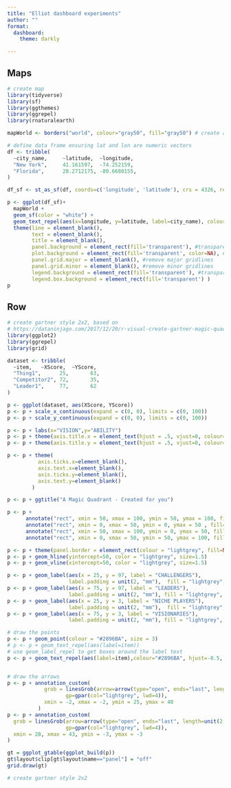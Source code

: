 ```yaml
--- 
title: "Elliot dashboard experiments"
author: ""
format:
  dashboard:
    theme: darkly

--- 
```


## Maps {height=40%}

```r
# create map
library(tidyverse)
library(sf)
library(ggthemes)
library(ggrepel)
library(rnaturalearth)

mapWorld <- borders("world", colour="gray50", fill="gray50") # create a layer of borders

# define data frame ensuring lat and lon are numeric vectors
df <- tribble(
  ~city_name,     ~latitude,  ~longitude,
  "New York",     41.161597,  -74.252159,
  "Florida",      28.2712175, -80.6680155,
)

df_sf <- st_as_sf(df, coords=c('longitude', 'latitude'), crs = 4326, remove = F)

p <- ggplot(df_sf)+
  mapWorld +
  geom_sf(color = "white") +
  geom_text_repel(aes(x=longitude, y=latitude, label=city_name), colour="white") +
  theme(line = element_blank(),
        text = element_blank(),
        title = element_blank(),
        panel.background = element_rect(fill='transparent'), #transparent panel bg
        plot.background = element_rect(fill='transparent', color=NA), #transparent plot bg
        panel.grid.major = element_blank(), #remove major gridlines
        panel.grid.minor = element_blank(), #remove minor gridlines
        legend.background = element_rect(fill='transparent'), #transparent legend bg
        legend.box.background = element_rect(fill='transparent') )
p
```

## Row {height=60%}


```r
# create gartner style 2x2, based on 
# https://dataninjago.com/2017/12/20/r-visual-create-gartner-magic-quadrant-like-chart-in-power-bi-using-ggplot2/
library(ggplot2)
library(ggrepel)
library(grid)

dataset <- tribble(
  ~item,   ~XScore,  ~YScore,
  "Thing1",      25,       63,
  "Competitor2", 72,       35,
  "Leader1",     77,       62
)

p <- ggplot(dataset, aes(XScore, YScore))
p <- p + scale_x_continuous(expand = c(0, 0), limits = c(0, 100)) 
p <- p + scale_y_continuous(expand = c(0, 0), limits = c(0, 100))

p <- p + labs(x="VISION",y="ABILITY")
p <- p + theme(axis.title.x = element_text(hjust = .5, vjust=0, colour="darkgrey",size=10,face="bold"))
p <- p + theme(axis.title.y = element_text(hjust = .5, vjust=0, colour="darkgrey",size=10,face="bold"))

p <- p + theme(
          axis.ticks.x=element_blank(), 
          axis.text.x=element_blank(),
          axis.ticks.y=element_blank(),
          axis.text.y=element_blank()
        )

p <- p + ggtitle("A Magic Quadrant - Created for you")

p <- p +
      annotate("rect", xmin = 50, xmax = 100, ymin = 50, ymax = 100, fill= "#F8F9F9")  + 
      annotate("rect", xmin = 0, xmax = 50, ymin = 0, ymax = 50 , fill= "#F8F9F9") + 
      annotate("rect", xmin = 50, xmax = 100, ymin = 0, ymax = 50, fill= "white") + 
      annotate("rect", xmin = 0, xmax = 50, ymin = 50, ymax = 100, fill= "white")

p <- p + theme(panel.border = element_rect(colour = "lightgrey", fill=NA, linewidth=4))
p <- p + geom_hline(yintercept=50, color = "lightgrey", size=1.5)
p <- p + geom_vline(xintercept=50, color = "lightgrey", size=1.5)

p <- p + geom_label(aes(x = 25, y = 97, label = "CHALLENGERS"), 
                    label.padding = unit(2, "mm"),  fill = "lightgrey", color="white")
p <- p + geom_label(aes(x = 75, y = 97, label = "LEADERS"), 
                    label.padding = unit(2, "mm"), fill = "lightgrey", color="white")
p <- p + geom_label(aes(x = 25, y = 3, label = "NICHE PLAYERS"), 
                    label.padding = unit(2, "mm"),  fill = "lightgrey", color="white")
p <- p + geom_label(aes(x = 75, y = 3, label = "VISIONARIES"), 
                    label.padding = unit(2, "mm"), fill = "lightgrey", color="white")

# draw the points
p <- p + geom_point(colour = "#2896BA", size = 3)
# p <- p + geom_text_repel(aes(label=item))
# use geom_label_repel to get boxes around the label text
p <- p + geom_text_repel(aes(label=item),colour="#2896BA", hjust=-0.5, vjust=0, size=4)


# draw the arrows
p <- p + annotation_custom(
            grob = linesGrob(arrow=arrow(type="open", ends="last", length=unit(2,"mm")), 
                   gp=gpar(col="lightgrey", lwd=4)), 
            xmin = -2, xmax = -2, ymin = 25, ymax = 40
          )
p <- p + annotation_custom(
  grob = linesGrob(arrow=arrow(type="open", ends="last", length=unit(2,"mm")), 
                   gp=gpar(col="lightgrey", lwd=4)), 
  xmin = 28, xmax = 43, ymin = -3, ymax = -3
)

gt = ggplot_gtable(ggplot_build(p))
gt$layout$clip[gt$layout$name=="panel"] = "off"
grid.draw(gt)
```

```r
# create gartner style 2x2
```
